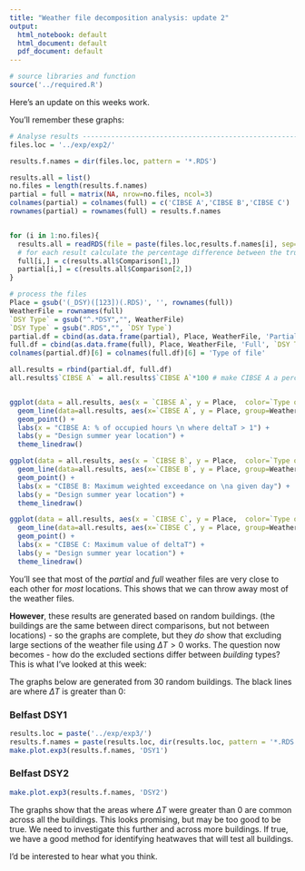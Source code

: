 ```yaml
---
title: "Weather file decomposition analysis: update 2"
output:
  html_notebook: default
  html_document: default
  pdf_document: default
---
```


```r
# source libraries and function
source('../required.R')

```

Here's an update on this weeks work. 

You'll remember these graphs:

```r
# Analyse results ---------------------------------------------------------
files.loc = '../exp/exp2/'

results.f.names = dir(files.loc, pattern = '*.RDS')

results.all = list()
no.files = length(results.f.names)
partial = full = matrix(NA, nrow=no.files, ncol=3)
colnames(partial) = colnames(full) = c('CIBSE A','CIBSE B','CIBSE C')
rownames(partial) = rownames(full) = results.f.names


for (i in 1:no.files){
  results.all = readRDS(file = paste(files.loc,results.f.names[i], sep=''))
  # for each result calculate the percentage difference between the true value and the decomposed value (in %)
  full[i,] = c(results.all$Comparison[1,])
  partial[i,] = c(results.all$Comparison[2,])
}

# process the files
Place = gsub('(_DSY)([123])(.RDS)', '', rownames(full))
WeatherFile = rownames(full)
`DSY Type` = gsub("^.*DSY","", WeatherFile)
`DSY Type` = gsub(".RDS","", `DSY Type`)
partial.df = cbind(as.data.frame(partial), Place, WeatherFile, 'Partial', `DSY Type`)
full.df = cbind(as.data.frame(full), Place, WeatherFile, 'Full', `DSY Type`)
colnames(partial.df)[6] = colnames(full.df)[6] = 'Type of file'

all.results = rbind(partial.df, full.df)
all.results$`CIBSE A` = all.results$`CIBSE A`*100 # make CIBSE A a percentage rather than a ratio


ggplot(data = all.results, aes(x = `CIBSE A`, y = Place,  color=`Type of file`, shape=`DSY Type`)) +
  geom_line(data=all.results, aes(x=`CIBSE A`, y = Place, group=WeatherFile)) +
  geom_point() + 
  labs(x = "CIBSE A: % of occupied hours \n where deltaT > 1") + 
  labs(y = "Design summer year location") + 
  theme_linedraw()

ggplot(data = all.results, aes(x = `CIBSE B`, y = Place,  color=`Type of file`, shape=`DSY Type`)) +
  geom_line(data=all.results, aes(x=`CIBSE B`, y = Place, group=WeatherFile)) +
  geom_point() +
  labs(x = "CIBSE B: Maximum weighted exceedance on \na given day") + 
  labs(y = "Design summer year location") + 
  theme_linedraw()

ggplot(data = all.results, aes(x = `CIBSE C`, y = Place,  color=`Type of file`, shape=`DSY Type`)) +
  geom_line(data=all.results, aes(x=`CIBSE C`, y = Place, group=WeatherFile)) +
  geom_point() +
  labs(x = "CIBSE C: Maximum value of deltaT") + 
  labs(y = "Design summer year location") + 
  theme_linedraw()
```

You'll see that most of the *partial* and *full* weather files are very close to each other for *most* locations. This shows that we can throw away most of the weather files. 

**However**, these results are generated based on random buildings. (the buildings are the same between direct comparisons, but not between locations) - so the graphs are complete, but they *do* show that excluding large sections of the weather file using $\Delta T > 0$ works. The question now becomes - how do the excluded sections differ between *building* types? This is what I've looked at this week:

The graphs below are generated from 30 random buildings. The black lines are where $\Delta T$ is greater than 0:

### Belfast DSY1

```r
results.loc = paste('../exp/exp3/')
results.f.names = paste(results.loc, dir(results.loc, pattern = '*.RDS'), sep='')
make.plot.exp3(results.f.names, 'DSY1')
```

### Belfast DSY2

```r
make.plot.exp3(results.f.names, 'DSY2')
```


The graphs show that the areas where $\Delta T$ were greater than 0 are common across all the buildings. This looks promising, but may be too good to be true. We need to investigate this further and across more buildings. If true, we have a good method for identifying heatwaves that will test all buildings. 

I'd be interested to hear what you think.







